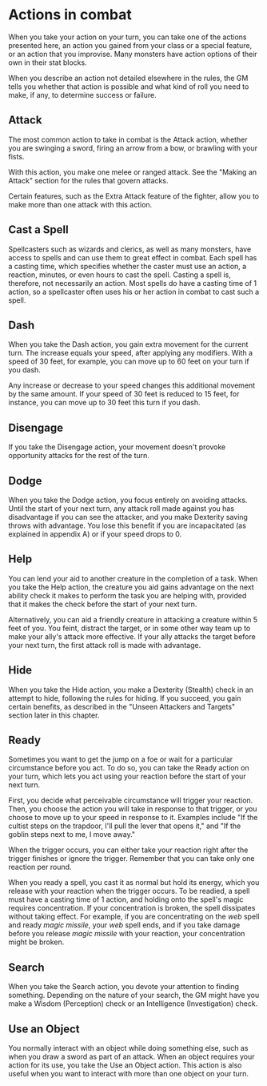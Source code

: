 # Actions in combat
When you take your action on your turn, you can take one of the actions presented here, an action you gained from your class or a special feature, or an action that you improvise. Many monsters have action options of their own in their stat blocks.

When you describe an action not detailed elsewhere in the rules, the GM tells you whether that action is possible and what kind of roll you need to make, if any, to determine success or failure.

## Attack

The most common action to take in combat is the Attack action, whether you are swinging a sword, firing an arrow from a bow, or brawling with your fists.

With this action, you make one melee or ranged attack. See the "Making an Attack" section for the rules that govern attacks.

Certain features, such as the Extra Attack feature of the fighter, allow you to make more than one attack with this action.

## Cast a Spell

Spellcasters such as wizards and clerics, as well as many monsters, have access to spells and can use them to great effect in combat. Each spell has a casting time, which specifies whether the caster must use an action, a reaction, minutes, or even hours to cast the spell. Casting a spell is, therefore, not necessarily an action. Most spells do have a casting time of 1 action, so a spellcaster often uses his or her action in combat to cast such a spell.

## Dash

When you take the Dash action, you gain extra movement for the current turn. The increase equals your speed, after applying any modifiers. With a speed of 30 feet, for example, you can move up to 60 feet on your turn if you dash.

Any increase or decrease to your speed changes this additional movement by the same amount. If your speed of 30 feet is reduced to 15 feet, for instance, you can move up to 30 feet this turn if you dash.

## Disengage

If you take the Disengage action, your movement doesn't provoke opportunity attacks for the rest of the turn.

## Dodge

When you take the Dodge action, you focus entirely on avoiding attacks. Until the start of your next turn, any attack roll made against you has disadvantage if you can see the attacker, and you make Dexterity saving throws with advantage. You lose this benefit if you are incapacitated (as explained in appendix A) or if your speed drops to 0.

## Help

You can lend your aid to another creature in the completion of a task. When you take the Help action, the creature you aid gains advantage on the next ability check it makes to perform the task you are helping with, provided that it makes the check before the start of your next turn.

Alternatively, you can aid a friendly creature in attacking a creature within 5 feet of you. You feint, distract the target, or in some other way team up to make your ally's attack more effective. If your ally attacks the target before your next turn, the first attack roll is made with advantage.

## Hide

When you take the Hide action, you make a Dexterity (Stealth) check in an attempt to hide, following the rules for hiding. If you succeed, you gain certain benefits, as described in the "Unseen Attackers and Targets" section later in this chapter.

## Ready

Sometimes you want to get the jump on a foe or wait for a particular circumstance before you act. To do so, you can take the Ready action on your turn, which lets you act using your reaction before the start of your next turn.

First, you decide what perceivable circumstance will trigger your reaction. Then, you choose the action you will take in response to that trigger, or you choose to move up to your speed in response to it. Examples include "If the cultist steps on the trapdoor, I'll pull the lever that opens it," and "If the goblin steps next to me, I move away."

When the trigger occurs, you can either take your reaction right after the trigger finishes or ignore the trigger. Remember that you can take only one reaction per round.

When you ready a spell, you cast it as normal but hold its energy, which you release with your reaction when the trigger occurs. To be readied, a spell must have a casting time of 1 action, and holding onto the spell's magic requires concentration. If your concentration is broken, the spell dissipates without taking effect. For example, if you are concentrating on the *web* spell and ready *magic missile*, your *web* spell ends, and if you take damage before you release *magic missile* with your reaction, your concentration might be broken.

## Search

When you take the Search action, you devote your attention to finding something. Depending on the nature of your search, the GM might have you make a Wisdom (Perception) check or an Intelligence (Investigation) check.

## Use an Object

You normally interact with an object while doing something else, such as when you draw a sword as part of an attack. When an object requires your action for its use, you take the Use an Object action. This action is also useful when you want to interact with more than one object on your turn.